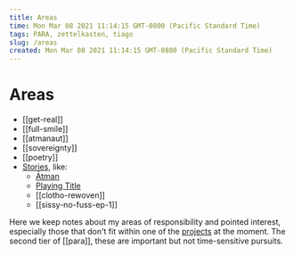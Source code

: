 ```yaml
---
title: Areas
time: Mon Mar 08 2021 11:14:15 GMT-0800 (Pacific Standard Time)
tags: PARA, zettelkasten, tiago
slug: /areas
created: Mon Mar 08 2021 11:14:15 GMT-0800 (Pacific Standard Time)
---
```


# Areas

- [[get-real]]
- [[full-smile]]
- [[atmanaut]]
- [[sovereignty]]
- [[poetry]]
- [Stories](/areas/stories), like:
  - [Ātman](/areas/stories/atman)
  - [Playing Title](/areas/stories/playing-title)
  - [[clotho-rewoven]]
  - [[sissy-no-fuss-ep-1]]

Here we keep notes about my areas of responsibility and pointed interest, especially those that don't fit within one of the [projects](/projects) at the moment. The second tier of [[para]], these are important but not time-sensitive pursuits.


